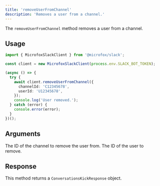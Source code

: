 ```yaml
---
title: 'removeUserFromChannel'
description: 'Removes a user from a channel.'
---
```


The `removeUserFromChannel` method removes a user from a channel.

## Usage

```typescript
import { MicrofoxSlackClient } from '@microfox/slack';

const client = new MicrofoxSlackClient(process.env.SLACK_BOT_TOKEN);

(async () => {
  try {
    await client.removeUserFromChannel({
      channelId: 'C12345678',
      userId: 'U12345678',
    });
    console.log('User removed.');
  } catch (error) {
    console.error(error);
  }
})();
```

## Arguments

<Properties>
    <Property name="channelId" type="string" required>
        The ID of the channel to remove the user from.
    </Property>
    <Property name="userId" type="string" required>
        The ID of the user to remove.
    </Property>
</Properties>

## Response

This method returns a `ConversationsKickResponse` object.
